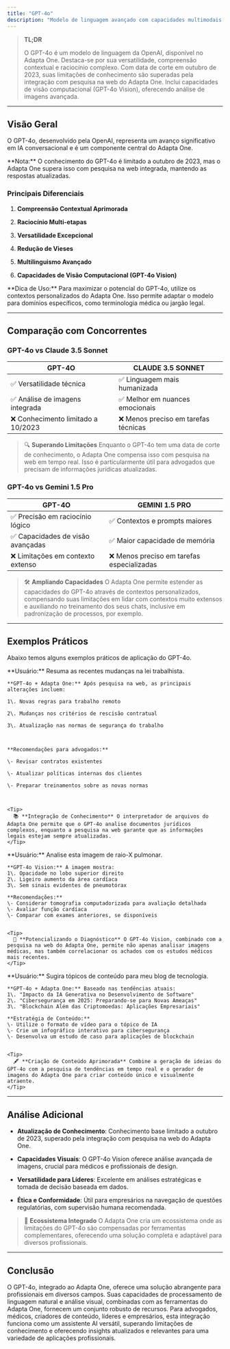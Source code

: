 ```yaml
---
title: "GPT-4o"
description: "Modelo de linguagem avançado com capacidades multimodais, integrado ao Adapta One para potencializar soluções de IA em diversos setores profissionais."
---
```


> **TL;DR**
>
> O GPT-4o é um modelo de linguagem da OpenAI, disponível no Adapta One. Destaca-se por sua versatilidade, compreensão contextual e raciocínio complexo. Com data de corte em outubro de 2023, suas limitações de conhecimento são superadas pela integração com pesquisa na web do Adapta One. Inclui capacidades de visão computacional (GPT-4o Vision), oferecendo análise de imagens avançada.

***

## Visão Geral

O GPT-4o, desenvolvido pela OpenAI, representa um avanço significativo em IA conversacional e é um componente central do Adapta One.

<Note>
  **Nota:** O conhecimento do GPT-4o é limitado a outubro de 2023, mas o Adapta One supera isso com pesquisa na web integrada, mantendo as respostas atualizadas.
</Note>

### Principais Diferenciais

1. **Compreensão Contextual Aprimorada**

2. **Raciocínio Multi-etapas**

3. **Versatilidade Excepcional**

4. **Redução de Vieses**

5. **Multilinguismo Avançado**

6. **Capacidades de Visão Computacional (GPT-4o Vision)**

<Tip>
  **Dica de Uso:** Para maximizar o potencial do GPT-4o, utilize os contextos personalizados do Adapta One. Isso permite adaptar o modelo para domínios específicos, como terminologia médica ou jargão legal.
</Tip>

***

## Comparação com Concorrentes

### GPT-4o vs Claude 3.5 Sonnet

| GPT-4O                            | CLAUDE 3.5 SONNET                   |
| --------------------------------- | ----------------------------------- |
| ✅ Versatilidade técnica           | ✅ Linguagem mais humanizada         |
| ✅ Análise de imagens integrada    | ✅ Melhor em nuances emocionais      |
| ❌ Conhecimento limitado a 10/2023 | ❌ Menos preciso em tarefas técnicas |

> 🔍 **Superando Limitações** Enquanto o GPT-4o tem uma data de corte de conhecimento, o Adapta One compensa isso com pesquisa na web em tempo real. Isso é particularmente útil para advogados que precisam de informações jurídicas atualizadas.

### GPT-4o vs Gemini 1.5 Pro

| GPT-4O                            | GEMINI 1.5 PRO                            |
| --------------------------------- | ----------------------------------------- |
| ✅ Precisão em raciocínio lógico   | ✅ Contextos e prompts maiores             |
| ✅ Capacidades de visão avançadas	 | ✅ Maior capacidade de memória             |
| ❌ Limitações em contexto extenso  | ❌ Menos preciso em tarefas especializadas |

> 🛠️ **Ampliando Capacidades** O Adapta One permite estender as capacidades do GPT-4o através de contextos personalizados, compensando suas limitações em lidar com contextos muito extensos e auxiliando no treinamento dos seus chats, inclusive em padronização de processos, por exemplo.&#x20;

***

## Exemplos Práticos

Abaixo temos alguns exemplos práticos de aplicação do GPT-4o.&#x20;

<AccordionGroup>
  <Accordion title="1. Análise Jurídica" defaultOpen={false} icon="scale-balanced">
    **Usuário:** Resuma as recentes mudanças na lei trabalhista.



    **GPT-4o + Adapta One:** Após pesquisa na web, as principais alterações incluem:

    1\. Novas regras para trabalho remoto

    2\. Mudanças nos critérios de rescisão contratual

    3\. Atualização nas normas de segurança do trabalho



    **Recomendações para advogados:**

    \- Revisar contratos existentes

    \- Atualizar políticas internas dos clientes

    \- Preparar treinamentos sobre as novas normas



    <Tip>
      📚 **Integração de Conhecimento** O interpretador de arquivos do Adapta One permite que o GPT-4o analise documentos jurídicos complexos, enquanto a pesquisa na web garante que as informações legais estejam sempre atualizadas.
    </Tip>


  </Accordion>

  <Accordion title="2. Diagnóstico Médico Assistido" defaultOpen={false} icon="stethoscope">
    **Usuário:** Analise esta imagem de raio-X pulmonar.

    **GPT-4o Vision:** A imagem mostra:
    1\. Opacidade no lobo superior direito
    2\. Ligeiro aumento da área cardíaca
    3\. Sem sinais evidentes de pneumotórax

    **Recomendações:**
    \- Considerar tomografia computadorizada para avaliação detalhada
    \- Avaliar função cardíaca
    \- Comparar com exames anteriores, se disponíveis


    <Tip>
      🏥 **Potencializando o Diagnóstico** O GPT-4o Vision, combinado com a pesquisa na web do Adapta One, permite não apenas analisar imagens médicas, mas também correlacionar os achados com os estudos médicos mais recentes.
    </Tip>
  </Accordion>

  <Accordion title="3. Estratégia de Conteúdo" defaultOpen={false} icon="share-from-square">
    **Usuário:** Sugira tópicos de conteúdo para meu blog de tecnologia.

    **GPT-4o + Adapta One:** Baseado nas tendências atuais:
    1\. "Impacto da IA Generativa no Desenvolvimento de Software"
    2\. "Cibersegurança em 2025: Preparando-se para Novas Ameaças"
    3\. "Blockchain Além das Criptomoedas: Aplicações Empresariais"

    **Estratégia de Conteúdo:**
    \- Utilize o formato de vídeo para o tópico de IA
    \- Crie um infográfico interativo para cibersegurança
    \- Desenvolva um estudo de caso para aplicações de blockchain


    <Tip>
      🖋️ **Criação de Conteúdo Aprimorada** Combine a geração de ideias do GPT-4o com a pesquisa de tendências em tempo real e o gerador de imagens do Adapta One para criar conteúdo único e visualmente atraente.
    </Tip>
  </Accordion>
</AccordionGroup>

***

## Análise Adicional

* **Atualização de Conhecimento**: Conhecimento base limitado a outubro de 2023, superado pela integração com pesquisa na web do Adapta One.

* **Capacidades Visuais**: O GPT-4o Vision oferece análise avançada de imagens, crucial para médicos e profissionais de design.

* **Versatilidade para Líderes**: Excelente em análises estratégicas e tomada de decisão baseada em dados.

* **Ética e Conformidade**: Útil para empresários na navegação de questões regulatórias, com supervisão humana recomendada.

> 🔄 **Ecossistema Integrado** O Adapta One cria um ecossistema onde as limitações do GPT-4o são compensadas por ferramentas complementares, oferecendo uma solução completa e adaptável para diversos profissionais.

***

## Conclusão

O GPT-4o, integrado ao Adapta One, oferece uma solução abrangente para profissionais em diversos campos. Suas capacidades de processamento de linguagem natural e análise visual, combinadas com as ferramentas do Adapta One, fornecem um conjunto robusto de recursos. Para advogados, médicos, criadores de conteúdo, líderes e empresários, esta integração funciona como um assistente AI versátil, superando limitações de conhecimento e oferecendo insights atualizados e relevantes para uma variedade de aplicações profissionais.